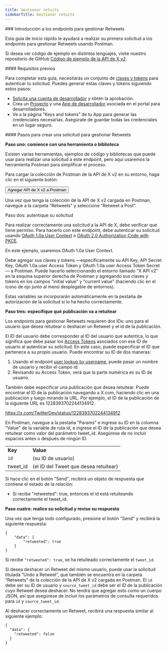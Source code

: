 ```yaml
---
title: Gestionar retuits
sidebarTitle: Gestionar retuits
---
```



<div id="getting-started-with-the-manage-retweets-endpoints">
  ### Introducción a los endpoints para gestionar Retweets
</div>

Esta guía de inicio rápido le ayudará a realizar su primera solicitud a los endpoints para gestionar Retweets usando Postman.

Si desea ver código de ejemplo en distintos lenguajes, visite nuestro repositorio de GitHub [Código de ejemplo de la API de X v2](https://github.com/xdevplatform/Twitter-API-v2-sample-code). 

<div id="prerequisites">
  #### Requisitos previos
</div>

Para completar esta guía, necesitarás un conjunto de [claves y tokens](/es/resources/fundamentals/authentication) para autenticar tu solicitud. Puedes generar estas claves y tokens siguiendo estos pasos:

- [Solicita una cuenta de desarrollador](https://developer.x.com/en/apply-for-access) y obtén la aprobación.
- Crea un [Proyecto](/es/resources/fundamentals/projects) y una [App de desarrollador](/es/resources/fundamentals/developer-apps) asociada en el portal para desarrolladores.
- Ve a la página “Keys and tokens” de tu App para generar las credenciales necesarias. Asegúrate de guardar todas las credenciales en un lugar seguro.

<div id="steps-to-build-a-manage-retweets-request">
  #### Pasos para crear una solicitud para gestionar Retweets
</div>

**Paso uno: comience con una herramienta o biblioteca**

Existen varias herramientas, ejemplos de código y bibliotecas que puede usar para realizar una solicitud a este endpoint, pero aquí usaremos la herramienta Postman para simplificar el proceso.

Para cargar la colección de Postman de la API de X v2 en su entorno, haga clic en el siguiente botón:

<Button href="https://app.getpostman.com/run-collection/9956214-784efcda-ed4c-4491-a4c0-a26470a67400">
  Agregar API de X v2 a Postman
</Button>

Una vez que tenga la colección de la API de X v2 cargada en Postman, navegue a la carpeta “Retweets” y seleccione “Retweet a Post”.
 

Paso dos: autentique su solicitud

Para realizar correctamente una solicitud a la API de X, debe verificar que tiene permiso. Para hacerlo con este endpoint, debe autenticar su solicitud usando [OAuth 1.0a User Context](/es/resources/fundamentals/authentication) o [OAuth 2.0 Authorization Code with PKCE](es/resources/fundamentals/authentication#oauth-2-0-authorization-code-flow-with-pkce-2).

En este ejemplo, usaremos OAuth 1.0a User Context.

Debe agregar sus claves y tokens —específicamente su API Key, API Secret Key, OAuth 1.0a user Access Token y OAuth 1.0a user Access Token Secret— a Postman. Puede hacerlo seleccionando el entorno llamado “X API v2” en la esquina superior derecha de Postman y agregando sus claves y tokens en los campos "initial value" y "current value" (haciendo clic en el ícono de ojo junto al menú desplegable de entornos).

Estas variables se incorporarán automáticamente en la pestaña de autorización de la solicitud si lo ha hecho correctamente.

**Paso tres: especifique qué publicación va a retuitear**

Los endpoints para gestionar Retweets requieren dos IDs: uno para el usuario que desea retuitear o deshacer un Retweet y el id de la publicación.

El ID del usuario debe corresponder al ID del usuario que autentica, lo que significa que debe pasar los [Access Tokens](/es/resources/fundamentals/authentication#obtaining-access-tokens-using-3-legged-oauth-flow) asociados con ese ID de usuario al autenticar su solicitud. En este caso, puede especificar el ID que pertenece a su propio usuario. Puede encontrar su ID de dos maneras:

1. Usando el endpoint [user lookup by username](/es/x-api/users/user-lookup-by-username), puede pasar un nombre de usuario y recibir el campo id.
2. Revisando su Access Token, verá que la parte numérica es su ID de usuario.
    

También debe especificar una publicación que desea retuitear. Puede encontrar el ID de la publicación navegando a X.com, haciendo clic en una publicación y luego mirando la URL. Por ejemplo, el ID de la publicación de la siguiente URL es 1228393702244134912.

https://x.com/TwitterDev/status/1228393702244134912

En Postman, navegue a la pestaña "Params" e ingrese su ID en la columna "Value" de la variable de ruta id, e ingrese el ID de la publicación que desea retuitear como valor del parámetro tweet\_id. Asegúrese de no incluir espacios antes o después de ningún ID.

|     |     |
| :--- | :--- |
| **Key** | **Value** |
| `id` | (su ID de usuario) |
| tweet\_id | (el ID del Tweet que desea retuitear) |

Si hace clic en el botón "Send", recibirá un objeto de respuesta que contiene el estado de la relación:

- Si recibe "retweeted": true, entonces el id está retuiteando correctamente el tweet\_id.
   

**Paso cuatro: realice su solicitud y revise su respuesta**

Una vez que tenga todo configurado, presione el botón "Send" y recibirá la siguiente respuesta:

```
{
    "data": {
        "retweeted": true
    }
}
```

Si recibe `"retweeted": true`, se ha retuiteado correctamente el `tweet_id`.

Si desea deshacer un Retweet del mismo usuario, puede usar la solicitud titulada “Undo a Retweet”, que también se encuentra en la carpeta “Retweets” de la colección de la API de X v2 cargada en Postman. El `id` debe ser su ID de usuario y `source_tweet_id` debe ser el ID de la publicación cuyo Retweet desea deshacer. No tendrá que agregar esto como un cuerpo JSON, así que asegúrese de incluir los parámetros de consulta requeridos para `id` y `source_tweet_id`.

Al deshacer correctamente un Retweet, recibirá una respuesta similar al siguiente ejemplo:

```
{
  "data": {
    "retweeted": false
  }
}
```